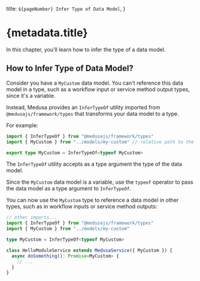   title: `${pageNumber} Infer Type of Data Model`,
}

# {metadata.title}

In this chapter, you'll learn how to infer the type of a data model.

## How to Infer Type of Data Model?

Consider you have a `MyCustom` data model. You can't reference this data model in a type, such as a workflow input or service method output types, since it's a variable.

Instead, Medusa provides an `InferTypeOf` utility imported from `@medusajs/framework/types` that transforms your data model to a type.

For example:

```ts
import { InferTypeOf } from "@medusajs/framework/types"
import { MyCustom } from "../models/my-custom" // relative path to the model

export type MyCustom = InferTypeOf<typeof MyCustom>
```

The `InferTypeOf` utility accepts as a type argument the type of the data model.

Since the `MyCustom` data model is a variable, use the `typeof` operator to pass the data model as a type argument to `InferTypeOf`.

You can now use the `MyCustom` type to reference a data model in other types, such as in workflow inputs or service method outputs:

```ts title="Example Service"
// other imports...
import { InferTypeOf } from "@medusajs/framework/types"
import { MyCustom } from "../models/my-custom"

type MyCustom = InferTypeOf<typeof MyCustom>

class HelloModuleService extends MedusaService({ MyCustom }) {
  async doSomething(): Promise<MyCustom> {
    // ...
  }
}
```